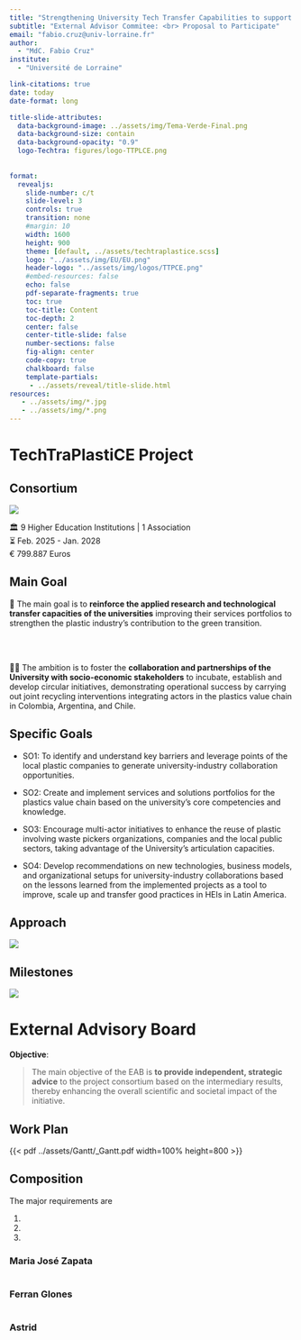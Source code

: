 ```yaml
---
title: "Strengthening University Tech Transfer Capabilities to support Circular Economy Value Chains for Plastics in Latin America"
subtitle: "External Advisor Commitee: <br> Proposal to Participate"
email: "fabio.cruz@univ-lorraine.fr"
author: 
  - "MdC. Fabio Cruz"
institute:
  - "Université de Lorraine"

link-citations: true
date: today
date-format: long

title-slide-attributes:
  data-background-image: ../assets/img/Tema-Verde-Final.png
  data-background-size: contain
  data-background-opacity: "0.9"
  logo-Techtra: figures/logo-TTPLCE.png
  
 
format:
  revealjs:
    slide-number: c/t
    slide-level: 3
    controls: true
    transition: none
    #margin: 10
    width: 1600
    height: 900
    theme: [default, ../assets/techtraplastice.scss]
    logo: "../assets/img/EU/EU.png"
    header-logo: "../assets/img/logos/TTPCE.png"
    #embed-resources: false
    echo: false
    pdf-separate-fragments: true
    toc: true
    toc-title: Content
    toc-depth: 2
    center: false
    center-title-slide: false
    number-sections: false
    fig-align: center
    code-copy: true        
    chalkboard: false
    template-partials: 
     - ../assets/reveal/title-slide.html 
resources: 
   - ../assets/img/*.jpg
   - ../assets/img/*.png
---
```




# TechTraPlastiCE Project {.tema-naranja .center}

## Consortium {.naranja background-image="figures/Consorcio.png" background-size="30%" background-position="90% 50%"}

![](figures/Consorcio-flags.png)

🏛️ 9 Higher Education Institutions | 1 Association <br>
⏳ Feb. 2025 - Jan. 2028 <br>
€ 799.887 Euros



## Main Goal {.naranja}


🎯 The main goal is to **reinforce the applied research and technological transfer capacities of the universities** improving their services portfolios to strengthen the plastic industry's contribution to the green transition.


<br><br>

🧩🧩 The ambition is to foster the **collaboration and partnerships of the University with socio-economic stakeholders** to incubate, establish and develop circular initiatives, demonstrating operational success by carrying out joint recycling interventions integrating actors in the plastics value chain in Colombia, Argentina, and Chile.

## Specific Goals {.naranja}

- SO1: To identify and understand key barriers and leverage points of the local plastic companies to generate university-industry collaboration opportunities.

- SO2: Create and implement services and solutions portfolios for the plastics value chain based on the university's core competencies and knowledge. 

- SO3: Encourage multi-actor initiatives to enhance the reuse of plastic involving waste pickers organizations, companies and the local public sectors, taking advantage of the University's articulation capacities. 

- SO4: Develop recommendations on new technologies, business models, and organizational setups for university-industry collaborations based on the lessons learned from the implemented projects as a tool to improve, scale up and transfer good practices in HEIs in Latin America. 

## Approach {.naranja}

![](figures/TechTraPlastiCE-Approach.png)


## Milestones {.naranja}

![](figures/Milestones.png)


# External Advisory Board {.tema-azul}



**Objective**:

>The main objective of the EAB is **to provide independent, strategic advice** to the project consortium based on the intermediary results, thereby enhancing the overall scientific and societal impact of the initiative.


## Work Plan


{{< pdf ../assets/Gantt/_Gantt.pdf width=100% height=800 >}}

## Composition

The major requirements are

1. 
2. 
3. 



### Maria José Zapata



::: {layout="[30,70]" layout-valign="center"}

![[](https://columbus-web.org/)](figures/Maria-Jose.jpeg)

:::


### Ferran GIones


::: {layout="[30,70]" layout-valign="center"}

![[](https://columbus-web.org/)](figures/Ferran-Giones.jpg)

:::


### Astrid


